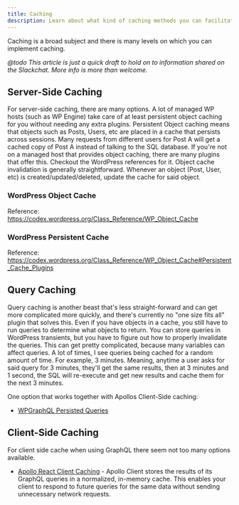 ```yaml
---
title: Caching
description: Learn about what kind of caching methods you can facilitate with WPGraphQL
---
```


Caching is a broad subject and there is many levels on which you can implement caching.

*@todo This article is just a quick draft to hold on to 
information shared on the Slackchat. More info is more than welcome.*


## Server-Side Caching

For server-side caching, there are many options.
A lot of managed WP hosts (such as WP Engine) take care of at least persistent object caching for you without needing any extra plugins.
Persistent Object caching means that objects such as Posts, Users, etc are placed in a cache that persists across sessions.
Many requests from different users for Post A will get a cached copy of Post A instead of talking to the SQL database.
If you're not on a managed host that provides object caching, there are many plugins that offer this. Checkout the WordPress references for it.
Object cache invalidation is generally straightforward. Whenever an object (Post, User, etc) is created/updated/deleted, update the cache for said object.

### WordPress Object Cache

Reference: https://codex.wordpress.org/Class_Reference/WP_Object_Cache

### WordPress Persistent Cache

Reference: https://codex.wordpress.org/Class_Reference/WP_Object_Cache#Persistent_Cache_Plugins


## Query Caching

Query caching is another beast that's less straight-forward and can get more complicated more quickly, and there's currently no "one size fits all" plugin that solves this.
Even if you have objects in a cache, you still have to run queries to determine what objects to return.
You can store queries in WordPress transients, but you have to figure out how to properly invalidate the queries. This can get pretty complicated, because many variables can affect queries.
A lot of times, I see queries being cached for a random amount of time. For example, 3 minutes. Meaning, anytime a user asks for said query for 3 minutes, they'll get the same results, then at 3 minutes and 1 second, the SQL will re-execute and get new results and cache them for the next 3 minutes.

One option that works together with Apollos Client-Side caching:
 
- [WPGraphQL Persisted Queries](https://github.com/Quartz/wp-graphql-persisted-queries)

## Client-Side Caching

For client side cache when using GraphQL there seem not too many options available.

- [Apollo React Client Caching](https://www.apollographql.com/docs/react/caching/cache-configuration/) - Apollo Client stores the results of its GraphQL queries in a normalized, in-memory cache. This enables your client to respond to future queries for the same data without sending unnecessary network requests.
